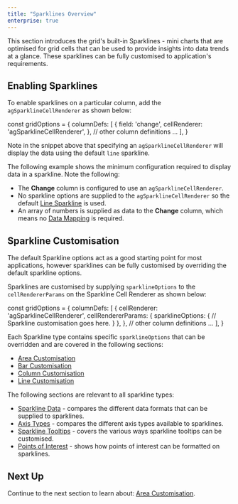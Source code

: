 ```yaml
---
title: "Sparklines Overview"
enterprise: true
---
```


This section introduces the grid's built-in Sparklines - mini charts that are optimised for grid cells that can be used
to provide insights into data trends at a glance. These sparklines can be fully customised to application's requirements.

<image-caption src="sparklines-overview/resources/sparklines-overview.png" alt="Sparkline Overview" maxWidth="80%" constrained="true" centered="true"></image-caption>

## Enabling Sparklines

To enable sparklines on a particular column, add the `agSparklineCellRenderer` as shown below:

<snippet>
const gridOptions = {
    columnDefs: [
        {
            field: 'change',
            cellRenderer: 'agSparklineCellRenderer',
        },
        // other column definitions ...
    ],
}
</snippet>

Note in the snippet above that specifying an `agSparklineCellRenderer` will display the data using the default `line` sparkline.

The following example shows the minimum configuration required to display data in a sparkline. Note the following:

- The **Change** column is configured to use an `agSparklineCellRenderer`.
- No sparkline options are supplied to the `agSparklineCellRenderer` so the default [Line Sparkline](/sparklines-line-customisation/) is used.
- An array of numbers is supplied as data to the **Change** column, which means no [Data Mapping](/sparklines-data/) is required.

<GridExampleRunner title='Enabling Sparklines' name='enabling-sparklines' type='generated' options='{ "enterprise": true, "exampleHeight": 585, "modules": ["clientside", "sparklines"] }'></GridExampleRunner>

## Sparkline Customisation

The default Sparkline options act as a good starting point for most applications, however sparklines can be fully
customised by overriding the default sparkline options.

Sparklines are customised by supplying `sparklineOptions` to the `cellRendererParams` on the Sparkline Cell Renderer
as shown below:

<snippet>
const gridOptions = {
    columnDefs: [
        {
            cellRenderer: 'agSparklineCellRenderer',
            cellRendererParams: {
                sparklineOptions: {
                    // Sparkline customisation goes here.
                }
            },
        },
        // other column definitions ...
    ],
}
</snippet>

Each Sparkline type contains specific `sparklineOptions` that can be overridden and are covered in the following sections:

- [Area Customisation](/sparklines-area-customisation)
- [Bar Customisation](/sparklines-bar-customisation)
- [Column Customisation](/sparklines-column-customisation)
- [Line Customisation](/sparklines-line-customisation/)

The following sections are relevant to all sparkline types:

- [Sparkline Data](/sparklines-data/) - compares the different data formats that can be supplied to sparklines.
- [Axis Types](/sparklines-axis-types/) - compares the different axis types available to sparklines.
- [Sparkline Tooltips](/sparklines-tooltips/) - covers the various ways sparkline tooltips can be customised.
- [Points of Interest](/sparklines-points-of-interest/) - shows how points of interest can be formatted on sparklines.

## Next Up

Continue to the next section to learn about: [Area Customisation](/sparklines-area-customisation/).
